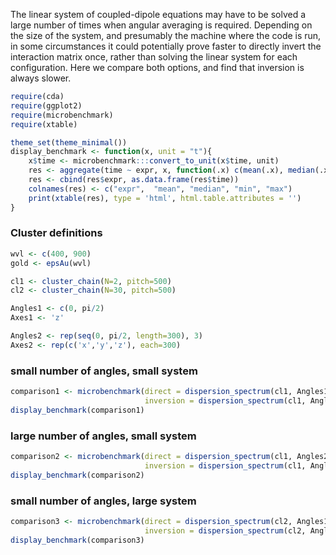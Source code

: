 The linear system of coupled-dipole equations may have to be solved a large number of times when angular averaging is required. Depending on the size of the system, and presumably the machine where the code is run, in some circumstances it could potentially prove faster to directly invert the interaction matrix once, rather than solving the linear system for each configuration. Here we compare both options, and find that inversion is always slower.

```r
require(cda)
require(ggplot2)
require(microbenchmark)
require(xtable)

theme_set(theme_minimal())
display_benchmark <- function(x, unit = "t"){
    x$time <- microbenchmark:::convert_to_unit(x$time, unit)
    res <- aggregate(time ~ expr, x, function(.x) c(mean(.x), median(.x), min(.x), max(.x)))
    res <- cbind(res$expr, as.data.frame(res$time))
    colnames(res) <- c("expr",  "mean", "median", "min", "max")
    print(xtable(res), type = 'html', html.table.attributes = '')
}
```

### Cluster definitions
```r
wvl <- c(400, 900)
gold <- epsAu(wvl)

cl1 <- cluster_chain(N=2, pitch=500)
cl2 <- cluster_chain(N=30, pitch=500)

Angles1 <- c(0, pi/2)
Axes1 <- 'z'

Angles2 <- rep(seq(0, pi/2, length=300), 3)
Axes2 <- rep(c('x','y','z'), each=300)
```

### small number of angles, small system
```r
comparison1 <- microbenchmark(direct = dispersion_spectrum(cl1, Angles1, Axes1, gold, invert=FALSE),
                              inversion = dispersion_spectrum(cl1, Angles1, Axes1, gold, invert=TRUE))
display_benchmark(comparison1)
```
### large number of angles, small system
```r
comparison2 <- microbenchmark(direct = dispersion_spectrum(cl1, Angles2, Axes2, gold, invert=FALSE),
                              inversion = dispersion_spectrum(cl1, Angles2, Axes2, gold, invert=TRUE))
display_benchmark(comparison2)
```
### small number of angles, large system
```r
comparison3 <- microbenchmark(direct = dispersion_spectrum(cl2, Angles1, Axes1, gold, invert=FALSE),
                              inversion = dispersion_spectrum(cl2, Angles1, Axes1, gold, invert=TRUE))
display_benchmark(comparison3)
```


